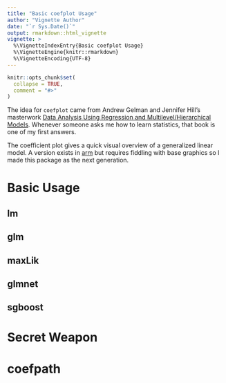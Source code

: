 ```yaml
---
title: "Basic coefplot Usage"
author: "Vignette Author"
date: "`r Sys.Date()`"
output: rmarkdown::html_vignette
vignette: >
  %\VignetteIndexEntry{Basic coefplot Usage}
  %\VignetteEngine{knitr::rmarkdown}
  %\VignetteEncoding{UTF-8}
---
```


```r
knitr::opts_chunk$set(
  collapse = TRUE,
  comment = "#>"
)
```

The idea for `coefplot` came from Andrew Gelman and Jennifer Hill's masterwork [
Data Analysis Using Regression and Multilevel/Hierarchical Models](http://amzn.to/2j89Gsu). Whenever someone asks me how to learn statistics, that book is one of my first answers.

The coefficient plot gives a quick visual overview of a generalized linear model. A version exists in [arm](https://github.com/gelman/arm) but requires fiddling with base graphics so I made this package as the next generation.

# Basic Usage

## lm

## glm

## maxLik

## glmnet

## sgboost

# Secret Weapon

# coefpath

